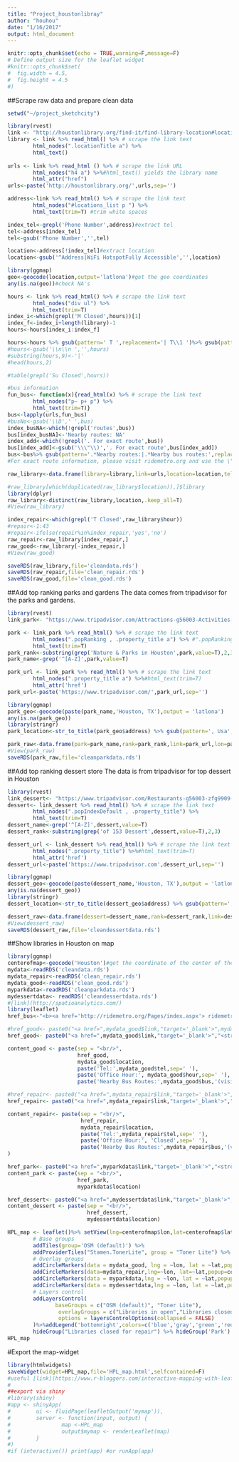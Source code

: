 ```yaml
---
title: "Project_houstonlibray"
author: "houhou"
date: "1/16/2017"
output: html_document
---
```

```r
knitr::opts_chunk$set(echo = TRUE,warning=F,message=F)
# Define output size for the leaflet widget
#knitr::opts_chunk$set(
#  fig.width = 4.5,
#  fig.height = 4.5
#)
```

##Scrape raw data and prepare clean data
```r
setwd("~/project_sketchcity")
```

```r
library(rvest)
link <- "http://houstonlibrary.org/find-it/find-library-location#locations_list" # grab the raw URL
library <- link %>% read_html() %>% # scrape the link text
        html_nodes(".locationTitle a") %>%
        html_text() 
       
urls <- link %>% read_html () %>% # scrape the link URL
        html_nodes("h4 a") %>%#html_text() yields the library name
        html_attr("href")
urls<-paste('http://houstonlibrary.org/',urls,sep='')

address<-link %>% read_html() %>% # scrape the link text
        html_nodes("#locations_list p ") %>%
        html_text(trim=T) #trim white spaces

index_tel<-grepl('Phone Number',address)#extract tel 
tel<-address[index_tel]
tel<-gsub('Phone Number','',tel)

location<-address[!index_tel]#extract location
location<-gsub('^Address|WiFi HotspotFully Accessible','',location)

library(ggmap)
geo<-geocode(location,output='latlona')#get the geo coordinates
any(is.na(geo))#check NA's

hours <- link %>% read_html() %>% # scrape the link text
        html_nodes("div ul") %>%
        html_text(trim=T) 
index_i<-which(grepl('M Closed',hours))[1]
index_f<-index_i+length(library)-1
hours<-hours[index_i:index_f] 

hours<-hours %>% gsub(pattern=' T ',replacement='| T\\1 ')%>% gsub(pattern=' W ',replacement='| W\\1 ')%>% gsub(pattern=' Th ',replacement='| Th\\1 ')%>% gsub(pattern=' F ',replacement='| F\\1 ')%>% gsub(pattern=' Sa ',replacement='| Sa\\1 ')%>% gsub(pattern=' Su ',replacement='| Su\\1 ')
#hours<-gsub('\\n\\n ','',hours)
#substring(hours,9)<-'|'
#head(hours,2)

#table(grepl('Su Closed',hours))

#bus information
fun_bus<- function(x){read_html(x) %>% # scrape the link text
        html_nodes("p~ p+ p") %>%
        html_text(trim=T)}
bus<-lapply(urls,fun_bus)
#busNo<-gsub('\\D',' ',bus)
index_busNA<-which(!grepl('routes',bus))
bus[index_busNA]<-'Nearby routes: NA'
index_add<-which(!grepl('. For exact route',bus))
bus[index_add]<-gsub('\\\"\\)','. For exact route',bus[index_add])
bus<-bus%>% gsub(pattern='.*Nearby routes:|.*Nearby bus routes:',replacement='') %>% gsub(pattern='. For exact route.*',replacement='')
#For exact route information, please visit ridemetro.org and use the \"Plan Your Trip\" feature. 

raw_library<-data.frame(library=library,link=urls,location=location,tel=tel,hour=hours,bus=bus,lon=geo$lon,lat=geo$lat,stringsAsFactors=F)

#raw_library[which(duplicated(raw_library$location)),]$library
library(dplyr)
raw_library<-distinct(raw_library,location,.keep_all=T)
#View(raw_library)

index_repair<-which(grepl('T Closed',raw_library$hour))
#repair<-1:43
#repair<-ifelse(repair%in%index_repair,'yes','no')
raw_repair<-raw_library[index_repair,]
raw_good<-raw_library[-index_repair,]
#View(raw_good)

saveRDS(raw_library,file='cleandata.rds')
saveRDS(raw_repair,file='clean_repair.rds')
saveRDS(raw_good,file='clean_good.rds')

```

##Add top ranking parks and gardens
The data comes from tripadvisor for the parks and gardens.
```r
library(rvest)
link_park<- "https://www.tripadvisor.com/Attractions-g56003-Activities-c57-t70,58-Houston_Texas.html" # grab the raw URL

park <- link_park %>% read_html() %>% # scrape the link text
        html_nodes(".popRanking , .property_title a") %>% #".popRanking"gives the rank and ".property_title a" gives the name
        html_text(trim=T) 
park_rank<-substring(grep('Nature & Parks in Houston',park,value=T),2,3)
park_name<-grep('^[A-Z]',park,value=T)

park_url <- link_park %>% read_html() %>% # scrape the link text
        html_nodes(".property_title a") %>%#html_text(trim=T)
        html_attr('href')
park_url<-paste('https://www.tripadvisor.com/',park_url,sep='')

library(ggmap)
park_geo<-geocode(paste(park_name,'Houston, TX'),output = 'latlona')
any(is.na(park_geo))
library(stringr)
park_location<-str_to_title(park_geo$address) %>% gsub(pattern=', Usa',replacement='')

park_raw<-data.frame(park=park_name,rank=park_rank,link=park_url,lon=park_geo$lon,lat=park_geo$lat,location=park_location,stringsAsFactors=F)
#View(park_raw)
saveRDS(park_raw,file='cleanparkdata.rds')
```

##Add top ranking dessert store
The data is from tripadvisor for top dessert in Houston
```r
library(rvest)
link_dessert<- "https://www.tripadvisor.com/Restaurants-g56003-zfg9909-Houston_Texas.html" # grab the raw URL
dessert<- link_dessert %>% read_html() %>% # scrape the link text
        html_nodes(".popIndexDefault , .property_title") %>%
        html_text(trim=T) 
dessert_name<-grep('^[A-Z]',dessert,value=T)
dessert_rank<-substring(grep('of 153 Dessert',dessert,value=T),2,3)

dessert_url <- link_dessert %>% read_html() %>% # scrape the link text
        html_nodes(".property_title") %>%#html_text(trim=T)
        html_attr('href')
dessert_url<-paste('https://www.tripadvisor.com',dessert_url,sep='')

library(ggmap)
dessert_geo<-geocode(paste(dessert_name,'Houston, TX'),output = 'latlona')
any(is.na(dessert_geo))
library(stringr)
dessert_location<-str_to_title(dessert_geo$address) %>% gsub(pattern=', Usa',replacement='')

dessert_raw<-data.frame(dessert=dessert_name,rank=dessert_rank,link=dessert_url,lon=dessert_geo$lon,lat=dessert_geo$lat,location=dessert_location,stringsAsFactors=F)
#View(dessert_raw)
saveRDS(dessert_raw,file='cleandessertdata.rds')

```

##Show libraries in Houston on map
```r
library(ggmap)
centerofmap<-geocode('Houston')#get the coordinate of the center of the map
mydata<-readRDS('cleandata.rds')
mydata_repair<-readRDS('clean_repair.rds')
mydata_good<-readRDS('clean_good.rds')
myparkdata<-readRDS('cleanparkdata.rds')
mydessertdata<- readRDS('cleandessertdata.rds')       
#[link](http://spatioanalytics.com/)
library(leaflet)
href_bus<-"<b><a href='http://ridemetro.org/Pages/index.aspx'> ridemetro.org</a></b>"

#href_good<- paste0("<a href=",mydata_good$link,"target='_blank'>",mydata_good$library,"</a>")
href_good<- paste0("<a href=",mydata_good$link,"target='_blank'>","<strong>",mydata_good$library,"</strong>","</a>")

content_good <- paste(sep = "<br/>",
                      href_good,
                      mydata_good$location,
                      paste('Tel:',mydata_good$tel,sep=' '),
                      paste('Office Hour:', mydata_good$hour,sep=' '),
                      paste('Nearby Bus Routes:',mydata_good$bus,'(visit',href_bus,'for more info)',sep=' '))

#href_repair<- paste0("<a href=",mydata_repair$link,"target='_blank'>",mydata_repair$library,"</a>")
href_repair<- paste0("<a href=",mydata_repair$link,"target='_blank'>","<strong>",mydata_repair$library,"</strong>","</a>")

content_repair<- paste(sep = "<br/>",
                       href_repair,
                       mydata_repair$location,
                       paste('Tel:',mydata_repair$tel,sep=' '),
                       paste('Office Hour:', 'Closed',sep=' '),
                       paste('Nearby Bus Routes:',mydata_repair$bus,'(visit',href_bus,'for more info)',sep=' ')
)

href_park<- paste0("<a href=",myparkdata$link,"target='_blank'>","<strong>",myparkdata$park,"</strong>","</a>")
content_park <- paste(sep = "<br/>",
                      href_park,
                      myparkdata$location)

href_dessert<- paste0("<a href=",mydessertdata$link,"target='_blank'>","<strong>",mydessertdata$dessert,"</strong>","</a>")
content_dessert <- paste(sep = "<br/>",
                         href_dessert,
                         mydessertdata$location)

HPL_map <- leaflet()%>% setView(lng=centerofmap$lon,lat=centerofmap$lat,zoom=11) %>%
        # Base groups
        addTiles(group='OSM (default)') %>% 
        addProviderTiles("Stamen.TonerLite", group = "Toner Lite") %>%
        # Overlay groups
        addCircleMarkers(data = mydata_good, lng = ~lon, lat = ~lat,popup=content_good,color='blue',fillOpacity=0.6,group = "Libraries in open")%>%
        addCircleMarkers(data=mydata_repair,lng=~lon, lat=~lat,popup=content_repair,color='gray',fillOpacity = 0.5,group = "Libraries closed for repair") %>%
        addCircleMarkers(data = myparkdata,lng = ~lon, lat = ~lat,popup=content_park,color='green',fillOpacity=sqrt(1/(as.numeric(myparkdata$rank)-2)),group = "Park") %>%
        addCircleMarkers(data = mydessertdata,lng = ~lon, lat = ~lat,popup=content_dessert,color='red',fillOpacity=sqrt(1/as.numeric(mydessertdata$rank)),group = "Dessert Store") %>%
        # Layers control
        addLayersControl(
               baseGroups = c("OSM (default)", "Toner Lite"),
                overlayGroups = c("Libraries in open","Libraries closed for repair",'Park','Dessert Store'),
                options = layersControlOptions(collapsed = FALSE)
        )%>%addLegend('bottomright',colors=c('blue','gray','green','red'),labels=c('Libraries in open','Libraries closed for repair','Park (rank indicated by opacity)','Dessert Store (rank indicated by opacity)'),opacity=c(0.6,0.5,sqrt(1/(as.numeric(myparkdata$rank)-2)),sqrt(1/as.numeric(mydessertdata$rank)))) %>% 
        hideGroup("Libraries closed for repair") %>% hideGroup('Park') %>% hideGroup('Dessert Store')
HPL_map
```

#Export the map-widget
```r
library(htmlwidgets)
saveWidget(widget=HPL_map,file='HPL_map.html',selfcontained=F)
#useful [link](https://www.r-bloggers.com/interactive-mapping-with-leaflet-in-r/)
#
##export via shiny
#library(shiny)
#app <- shinyApp(
#        ui <- fluidPage(leafletOutput('mymap')),
#        server <- function(input, output) {
#                map <-HPL_map
#                output$mymap <- renderLeaflet(map)
#        }
#)
#if (interactive()) print(app) #or runApp(app)
```

